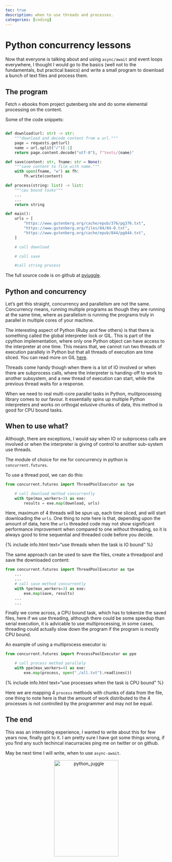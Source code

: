 ```yaml
---
toc: true
description: when to use threads and processes.
categories: [coding]
---
```


# Python concurrency lessons

Now that everyone is talking about and using `async/await` and
event loops everywhere, I thought I would go to the basics (well
not to the fundamentals, but practical basics) and write a small
program to download a bunch of text files and process them.

## The program

Fetch `n` ebooks from project gutenberg site and do some elemental
processing on the content.

Some of the code snippets:

```python

def download(url: str) -> str:
    """download and decode content from a url."""
    page = requests.get(url)
    name = url.split("/")[-1]
    return page.content.decode("utf-8"), f"texts/{name}"

def save(content: str, fname: str = None):
    """save content to file with name."""
    with open(fname, "w") as fh:
        fh.write(content)

def process(string: list) -> list:
    """cpu bound tasks"""
    ...
    ...
    return string

def main():
    urls = [
        "https://www.gutenberg.org/cache/epub/376/pg376.txt",
        "https://www.gutenberg.org/files/84/84-0.txt",
        "https://www.gutenberg.org/cache/epub/844/pg844.txt",
    ]

    # call download

    # call save

    #call string process
```
 The full source code is on github at [pyjuggle](https://github.com/rahulunair/pyjuggle).

## Python and concurrency

Let's get this straight, concurrency and parallelism are not the same.
Concurrency means, running multiple programs as though they are running
at the same time, where as parallelism is running the programs truly in
parallel in multiple cores of your machine.

The interesting aspect of Python (Ruby and few others) is that there is
something called the global interpreter lock or GIL. This is part of the
cpython implementation, where only one Python object can have access to
the interpreter at one time. This means that, we cannot run two threads
of execution parallely in Python but that all threads of execution 
are time sliced. You can read more on GIL [here](https://wiki.python.org/moin/GlobalInterpreterLock).

Threads come handy though when there is a lot of IO involved or when
there are subprocess calls, where the interpreter is handing-off to
work to another subsystem, and a new thread of execution can start,
while the previous thread waits for a response.

When we need to real multi-core parallel tasks in Python, mulitprocessing
library comes to our favour. It essentially spins up multiple Python 
interpreters and works on orthogal exlusive chunks of data, this method is
good for CPU bound tasks.

## When to use what?

Although, there are exceptions, I would say when IO or subprocess calls
are involved or when the interpreter is giving of control to another 
sub-system use threads.

The module of choice for me for concurrency in python is
`concurrent.futures`.

To use a thread pool, we can do this:

```python
from concurrent.futures import ThreadPoolExecutor as tpe

    # call download method concurrently
    with tpe(max_workers=3) as exe:
        results = exe.map(download, urls)
```

Here, maximum of 4 threads will be spun up, each time sliced, and
will start downloading the `urls`. One thing to note here is that,
depending upon the amount of data, here the `urls` threaded code
may not show significant performance improvement when compared to 
one without threading, so it is always good to time sequential and
threaded code before you decide.

{% include info.html text="use threads when the task is IO bound" %}

The same approach can be used to save the files, create a threadpool and
save the downloaded content:

```python
from concurrent.futures import ThreadPoolExecutor as tpe
    ...
    ...
    # call save method concurrently
    with tpe(max_workers=3) as exe:
        exe.map(save, results)
    ...
    ...
```

Finally we come across, a CPU bound task, which has to tokenize the saved
files, here if we use threading, although there could be some speedup
than serial execution, it is advicable to use multiprocessing,
in some cases, threading could actually slow down the program if 
the program is mostly CPU bound.

An example of using a multiprocess executor is:

```python
from concurrent.futures import ProcessPoolExecutor as ppe

    # call process method parallely
    with ppe(max_workers=4) as exe:
        exe.map(process, open("./all.txt").readlines())
```

{% include info.html text="use processes when the task is CPU bound" %}

Here we are mapping 4 `process` methods with chunks of data from the file,
one thing to note here is that the amount of work distributed to the 4 
processes is not controlled by the programmer and may not be equal.

## The end

This was an interesting experience, I wanted to write about this for few
years now, finally got to it. I am pretty sure I have got some things wrong,
if you find any such techincal inacurracies ping me on twitter or on github.

May be next time I will write, when to use `async-await`.

<p align="center">
  <img src="https://rahul.onl/images/juggle.png" alt="python_juggle" width="200" height="300"/>
</p>






